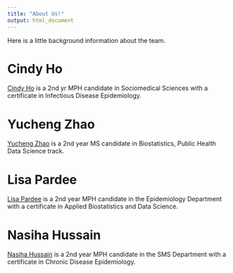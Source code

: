 ```yaml
---
title: "About Us!"
output: html_document
---
```

Here is a little background information about the team. 

# Cindy Ho 
[Cindy Ho](https://cjh2248.github.io/) is a 2nd yr MPH candidate in Sociomedical Sciences with a certificate in Infectious Disease Epidemiology. 

# Yucheng Zhao 
[Yucheng Zhao](https://github.com/YuchengZhao15) is a 2nd year MS candidate in Biostatistics, Public Health Data Science track. 

# Lisa Pardee 
[Lisa Pardee](https://github.com/lmp2234) is a 2nd year MPH candidate in the Epidemiology Department with a certificate in Applied Biostatistics and Data Science.

# Nasiha Hussain 
[Nasiha Hussain](https://github.com/nasihahussain) is a 2nd year MPH candidate in the SMS Department with a certificate in Chronic Disease Epidemiology.